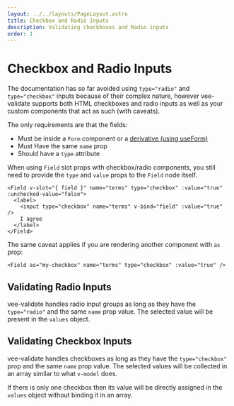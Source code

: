 ```yaml
---
layout: ../../layouts/PageLayout.astro
title: Checkbox and Radio Inputs
description: Validating checkboxes and Radio inputs
order: 1
---
```



# Checkbox and Radio Inputs

The documentation has so far avoided using `type="radio"` and `type="checkbox"` inputs because of their complex nature, however vee-validate supports both HTML checkboxes and radio inputs as well as your custom components that act as such (with caveats).

The only requirements are that the fields:

<div class="features">

- Must be inside a `Form` component or a [derivative (using useForm)](/api/use-form#creating-custom-form-components)
- Must Have the same `name` prop
- Should have a `type` attribute

</div>

<DocTip title="Slot props and custom components">

When using `Field` slot props with checkbox/radio components, you still need to provide the `type` and `value` props to the `Field` node itself.

```vue-html
<Field v-slot="{ field }" name="terms" type="checkbox" :value="true" :unchecked-value="false">
  <label>
    <input type="checkbox" name="terms" v-bind="field" :value="true" />
    I agree
  </label>
</Field>
```

The same caveat applies if you are rendering another component with `as` prop:

```vue-html
<Field as="my-checkbox" name="terms" type="checkbox" :value="true" />
```

</DocTip>

## Validating Radio Inputs

vee-validate handles radio input groups as long as they have the `type="radio"` and the same `name` prop value. The selected value will be present in the `values` object.

<LiveExample client:visible id="vee-validate-v4-radio" />

## Validating Checkbox Inputs

vee-validate handles checkboxes as long as they have the `type="checkbox"` prop and the same `name` prop value. The selected values will be collected in an array similar to what `v-model` does.

<LiveExample client:visible id="vee-validate-v4-checkboxes" />

If there is only one checkbox then its value will be directly assigned in the `values` object without binding it in an array.
